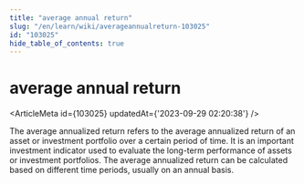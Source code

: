 ```yaml
---
title: "average annual return"
slug: "/en/learn/wiki/averageannualreturn-103025"
id: "103025"
hide_table_of_contents: true
---
```



# average annual return

<ArticleMeta id={103025} updatedAt={'2023-09-29 02:20:38'} />
<div className='border-solid border-b border-t-0 my-4 border-[var(--ifm-color-gray-300)]' />

The average annualized return refers to the average annualized return of an asset or investment portfolio over a certain period of time. It is an important investment indicator used to evaluate the long-term performance of assets or investment portfolios. The average annualized return can be calculated based on different time periods, usually on an annual basis.
